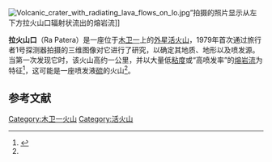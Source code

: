 [[File:Volcanic_crater_with_radiating_lava_flows_on_Io.jpg|thumb]]”拍摄的照片显示从左下方拉火山口辐射状流出的熔岩流]]

'''拉火山口'''（Ra Patera）是一座位于[[木卫一|木卫一]]上的[[地球外的火山列表|外星]][[活火山|活火山]]，1979年首次通过旅行者1号探测器拍摄的三维图像对它进行了研究，以确定其地质、地形以及喷发源。当第一次发现它时，该火山高约一公里，并以大量低[[黏度|粘度]]或“高喷发率”的[[熔岩流|熔岩流]]为特征<ref name=geotop>{{cite web|url=http://www.lpi.usra.edu/science/schenk/RESEARCH/ra.pdf|title=Geology and Topography of Ra Patera, Io, in the Voyager Era: Prelude to Eruption|date=1997-09-15|accessdate=2010-06-13|archive-date=2017-08-10|archive-url=https://web.archive.org/web/20170810080111/http://www.lpi.usra.edu/science/schenk/RESEARCH/ra.pdf|dead-url=no}}</ref>，这可能是一座喷发液[[硫|硫]]的火山<ref name=geotop/>。

==参考文献 ==
{{Reflist}}

{{埃欧}}

{{space-stub}}

[[Category:木卫一火山|Category:木卫一火山]]
[[Category:活火山|Category:活火山]]